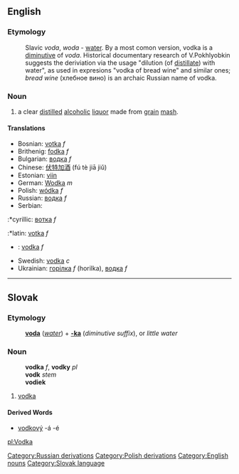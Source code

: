 {{wikipedia}}
==English==

===Etymology===

:Slavic ''voda'', ''woda'' - [[water]]. By a most comon version, vodka is a [[diminutive]] of ''voda''. Historical documentary research of V.Pokhlyobkin suggests the deriviation via the usage "dilution (of [[distil]]late) with water", as used in expresions "vodka of bread wine" and similar ones; ''bread wine'' (хлебное вино) is an archaic Russian name of vodka.

===Noun===

# a clear [[distil]]led [[alcoholic]] [[liquor]] made from [[grain]] [[mash]].

====Translations====
*Bosnian: [[votka]] ''f''
*Brithenig: [[fodka]] ''f''
*Bulgarian: [[водка]] ''f''
*Chinese: [[伏特加酒]] (fú tè jiā jiǔ)
*Estonian: [[viin]]
*German: [[Wodka]] ''m''
*Polish: [[wódka]] ''f''
*Russian: [[водка]] ''f''
*Serbian:
:*cyrillic: [[вотка]] ''f''
:*latin: [[votka]] ''f''
*{{sk}}: [[vodka#Slovak|vodka]] ''f''
*Swedish: [[vodka]] ''c''
*Ukrainian: [[горілка]] ''f'' (horilka), [[водка]] ''f''

----

==Slovak==
===Etymology===
:'''[[voda#Slovak|voda]]''' (''[[water]]'') + '''[[-ka#Slovak|-ka]]''' (''diminutive suffix''), or ''little water''
===Noun===
:'''vodka''' ''f'', '''vodky''' ''pl''
:'''vodk''' ''stem''
:'''vodiek''' ''{{genpl}}''
:{{decpat}} {{zena}}
# [[vodka#English|vodka]]
====Derived Words====
* [[vodkový]] -á -é

[[pl:Vodka]]
[[Category:Russian derivations]]
[[Category:Polish derivations]]
[[Category:English nouns]]
[[Category:Slovak language]]
